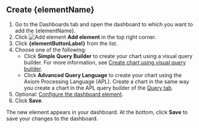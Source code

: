 ## Create {elementName}

1. Go to the Dashboards tab and open the dashboard to which you want to add the {elementName}.
1. Click <img src="/doc-assets/icons/plus.svg" className="inline-icon" alt="Add element" /> **Add element** in the top right corner.
1. Click **{elementButtonLabel}** from the list.
1. Choose one of the following:
    - Click **Simple Query Builder** to create your chart using a visual query builder. For more information, see [Create chart using visual query builder](/dashboard-elements/create#create-chart-using-visual-query-builder).
    - Click **Advanced Query Language** to create your chart using the Axiom Processing Language (APL). Create a chart in the same way you create a chart in the APL query builder of the [Query tab](/query-data/explore#create-a-query-using-apl).
1. Optional: [Configure the dashboard element](/dashboard-elements/configure).
1. Click **Save**.

The new element appears in your dashboard. At the bottom, click **Save** to save your changes to the dashboard.